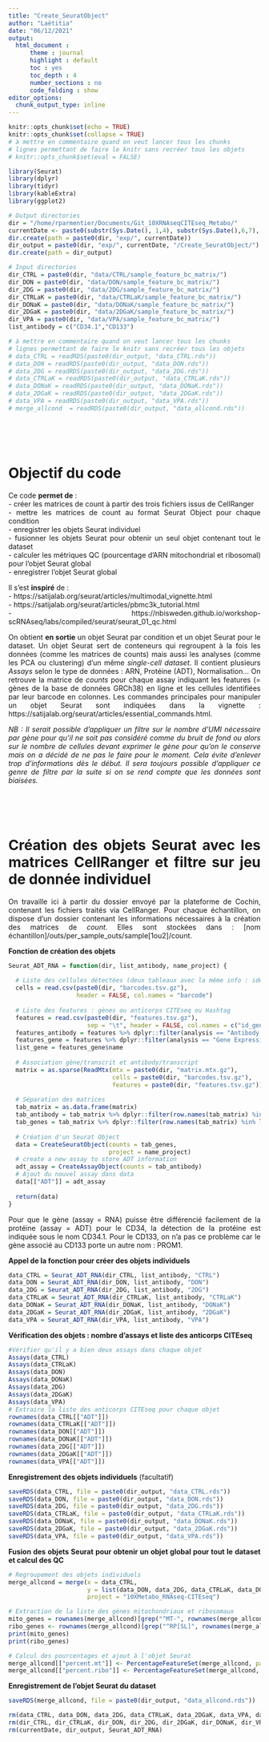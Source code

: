 ```yaml
---
title: "Create_SeuratObject"
author: "Laëtitia"
date: "06/12/2021"
output:  
  html_document : 
      theme : journal
      highlight : default
      toc : yes 
      toc_depth : 4
      number_sections : no
      code_folding : show
editor_options: 
  chunk_output_type: inline
---
```

<style>
body {text-align: justify}
</style>

```r
knitr::opts_chunk$set(echo = TRUE)
knitr::opts_chunk$set(collapse = TRUE)
# à mettre en commentaire quand on veut lancer tous les chunks
# lignes permettant de faire le knitr sans recréer tous les objets
# knitr::opts_chunk$set(eval = FALSE)
```

```r
library(Seurat)
library(dplyr)
library(tidyr)
library(kableExtra)
library(ggplot2)
```

```r

# Output directories
dir = "/home/rparmentier/Documents/Git_10XRNAseqCITEseq_Metabo/"
currentDate <- paste0(substr(Sys.Date(), 1,4), substr(Sys.Date(),6,7), substr(Sys.Date(),9, 10))
dir.create(path = paste0(dir, "exp/", currentDate))
dir_output = paste0(dir, "exp/", currentDate, "/Create_SeuratObject/")
dir.create(path = dir_output)

# Input directories
dir_CTRL = paste0(dir, "data/CTRL/sample_feature_bc_matrix/")
dir_DON = paste0(dir, "data/DON/sample_feature_bc_matrix/")
dir_2DG = paste0(dir, "data/2DG/sample_feature_bc_matrix/")
dir_CTRLaK = paste0(dir, "data/CTRLaK/sample_feature_bc_matrix/")
dir_DONaK = paste0(dir, "data/DONaK/sample_feature_bc_matrix/")
dir_2DGaK = paste0(dir, "data/2DGaK/sample_feature_bc_matrix/")
dir_VPA = paste0(dir, "data/VPA/sample_feature_bc_matrix/")
list_antibody = c("CD34.1","CD133")

```

```r
# à mettre en commentaire quand on veut lancer tous les chunks
# lignes permettant de faire le knitr sans recréer tous les objets
# data_CTRL = readRDS(paste0(dir_output, "data_CTRL.rds"))
# data_DON = readRDS(paste0(dir_output, "data_DON.rds"))
# data_2DG = readRDS(paste0(dir_output, "data_2DG.rds"))
# data_CTRLaK = readRDS(paste0(dir_output, "data_CTRLaK.rds"))
# data_DONaK = readRDS(paste0(dir_output, "data_DONaK.rds"))
# data_2DGaK = readRDS(paste0(dir_output, "data_2DGaK.rds"))
# data_VPA = readRDS(paste0(dir_output, "data_VPA.rds"))
# merge_allcond  = readRDS(paste0(dir_output, "data_allcond.rds"))
```


<!--*************************************************************************-->
<br><br><br>
<!--*************************************************************************-->

# Objectif du code 

Ce code **permet de** :  
- créer les matrices de count à partir des trois fichiers issus de CellRanger  
- mettre les matrices de count au format Seurat Object pour chaque condition   
- enregistrer les objets Seurat individuel  
- fusionner les objets Seurat pour obtenir un seul objet contenant tout le dataset  
- calculer les métriques QC (pourcentage d'ARN mitochondrial et ribosomal) pour l'objet Seurat global  
- enregistrer l'objet Seurat global  
  
Il s'est **inspiré** de :   
- https://satijalab.org/seurat/articles/multimodal_vignette.html  
- https://satijalab.org/seurat/articles/pbmc3k_tutorial.html   
- https://nbisweden.github.io/workshop-scRNAseq/labs/compiled/seurat/seurat_01_qc.html   
  
On obtient **en sortie** un objet Seurat par condition et un objet Seurat pour le dataset. Un objet Seurat sert de conteneurs qui regroupent à la fois les données (comme les matrices de counts) mais aussi les analyses (comme les PCA ou clustering) d'un même *single-cell dataset*. Il contient plusieurs *Assays* selon le type de données : ARN, Protéine (ADT), Normalisation... On retrouve la matrice de *counts* pour chaque assay indiquant les features (= gènes de la base de données GRCh38) en ligne et les cellules identifiées par leur barcode en colonnes. Les commandes principales pour manipuler un objet Seurat sont indiquées dans la vignette : https://satijalab.org/seurat/articles/essential_commands.html. 

*NB : Il serait possible d'appliquer un filtre sur le nombre d'UMI nécessaire par gène pour qu'il ne soit pas considéré comme du bruit de fond ou alors sur le nombre de cellules devant exprimer le gène pour qu'on le conserve mais on a décidé de ne pas le faire pour le moment. Cela évite d'enlever trop d'informations dès le début. Il sera toujours possible d'appliquer ce genre de filtre par la suite si on se rend compte que les données sont biaisées.*


<!--*************************************************************************-->
<br><br><br>
<!--*************************************************************************-->


# Création des objets Seurat avec les matrices CellRanger et filtre sur jeu de donnée individuel

On travaille ici à partir du dossier envoyé par la plateforme de Cochin, contenant les fichiers traités via CellRanger. Pour chaque échantillon, on dispose d'un dossier contenant les informations nécessaires à la création des matrices de *count*. Elles sont stockées dans : [nom échantillon]/outs/per_sample_outs/sample[1ou2]/count. 
  
  
**Fonction de création des objets**
```r
Seurat_ADT_RNA = function(dir, list_antibody, name_project) {
  
  # Liste des cellules détectées (deux tableaux avec la même info : idem sample_barcodes.csv)
  cells = read.csv(paste0(dir, "barcodes.tsv.gz"), 
                   header = FALSE, col.names = "barcode")
  
  # Liste des features : gènes ou anticorps CITEseq ou Hashtag
  features = read.csv(paste0(dir, "features.tsv.gz"), 
                      sep = "\t", header = FALSE, col.names = c("id_gene", "name", "analysis"))
  features_antibody = features %>% dplyr::filter(analysis == "Antibody Capture")
  features_gene = features %>% dplyr::filter(analysis == "Gene Expression")
  list_gene = features_gene$name
  
  # Association gène/transcrit et antibody/transcript
  matrix = as.sparse(ReadMtx(mtx = paste0(dir, "matrix.mtx.gz"),
                             cells = paste0(dir, "barcodes.tsv.gz"),
                             features = paste0(dir, "features.tsv.gz")))
  
  # Séparation des matrices
  tab_matrix = as.data.frame(matrix)
  tab_antibody = tab_matrix %>% dplyr::filter(row.names(tab_matrix) %in% list_antibody)
  tab_genes = tab_matrix %>% dplyr::filter(row.names(tab_matrix) %in% list_gene)
  
  # Création d'un Seurat Object
  data = CreateSeuratObject(counts = tab_genes, 
                            project = name_project)
  # create a new assay to store ADT information
  adt_assay = CreateAssayObject(counts = tab_antibody)
  # Ajout du nouvel assay dans data
  data[["ADT"]] = adt_assay
  
  return(data)
}
```
Pour que le gène (assay = RNA) puisse être différencié facilement de la protéine (assay = ADT) pour le CD34, la détection de la protéine est indiquée sous le nom CD34.1. Pour le CD133, on n'a pas ce problème car le gène associé au CD133 porte un autre nom : PROM1. 
  
  
**Appel de la fonction pour créer des objets individuels**
```r
data_CTRL = Seurat_ADT_RNA(dir_CTRL, list_antibody, "CTRL")
data_DON = Seurat_ADT_RNA(dir_DON, list_antibody, "DON")
data_2DG = Seurat_ADT_RNA(dir_2DG, list_antibody, "2DG")
data_CTRLaK = Seurat_ADT_RNA(dir_CTRLaK, list_antibody, "CTRLaK")
data_DONaK = Seurat_ADT_RNA(dir_DONaK, list_antibody, "DONaK")
data_2DGaK = Seurat_ADT_RNA(dir_2DGaK, list_antibody, "2DGaK")
data_VPA = Seurat_ADT_RNA(dir_VPA, list_antibody, "VPA")
```
  
  
**Vérification des objets : nombre d'assays et liste des anticorps CITEseq**  
```r
#Vérifier qu'il y a bien deux assays dans chaque objet
Assays(data_CTRL) 
Assays(data_CTRLaK)
Assays(data_DON)
Assays(data_DONaK)
Assays(data_2DG)
Assays(data_2DGaK)
Assays(data_VPA)
# Extraire la liste des anticorps CITEseq pour chaque objet
rownames(data_CTRL[["ADT"]])
rownames(data_CTRLaK[["ADT"]])
rownames(data_DON[["ADT"]])
rownames(data_DONaK[["ADT"]])
rownames(data_2DG[["ADT"]])
rownames(data_2DGaK[["ADT"]])
rownames(data_VPA[["ADT"]])
```
  
  
**Enregistrement des objets individuels** (facultatif)  
```r
saveRDS(data_CTRL, file = paste0(dir_output, "data_CTRL.rds"))
saveRDS(data_DON, file = paste0(dir_output, "data_DON.rds"))
saveRDS(data_2DG, file = paste0(dir_output, "data_2DG.rds"))
saveRDS(data_CTRLaK, file = paste0(dir_output, "data_CTRLaK.rds"))
saveRDS(data_DONaK, file = paste0(dir_output, "data_DONaK.rds"))
saveRDS(data_2DGaK, file = paste0(dir_output, "data_2DGaK.rds"))
saveRDS(data_VPA, file = paste0(dir_output, "data_VPA.rds"))
```
  
  
**Fusion des objets Seurat pour obtenir un objet global pour tout le dataset et calcul des QC**
```r
# Regroupement des objets individuels
merge_allcond = merge(x = data_CTRL, 
                      y = list(data_DON, data_2DG, data_CTRLaK, data_DONaK, data_2DGaK, data_VPA),
                      project = "10XMetabo_RNAseq-CITEseq")
```

```r
# Extraction de la liste des gènes mitochondriaux et ribosomaux
mito_genes = rownames(merge_allcond)[grep("^MT-", rownames(merge_allcond))]
ribo_genes <- rownames(merge_allcond)[grep("^RP[SL]", rownames(merge_allcond))]
print(mito_genes)
print(ribo_genes)

# Calcul des pourcentages et ajout à l'objet Seurat
merge_allcond[["percent.mt"]] <- PercentageFeatureSet(merge_allcond, pattern = "^MT-")
merge_allcond[["percent.ribo"]] <- PercentageFeatureSet(merge_allcond, pattern = "^RP[SL]")
```

  
**Enregistrement de l'objet Seurat du dataset**
```r
saveRDS(merge_allcond, file = paste0(dir_output, "data_allcond.rds"))
```

```r
rm(data_CTRL, data_DON, data_2DG, data_CTRLaK, data_2DGaK, data_VPA, data_DONaK)
rm(dir_CTRL, dir_CTRLaK, dir_DON, dir_2DG, dir_2DGaK, dir_DONaK, dir_VPA, dir_data, list_antibody, mito_genes, ribo_genes)
rm(currentDate, dir_output, Seurat_ADT_RNA)
```

